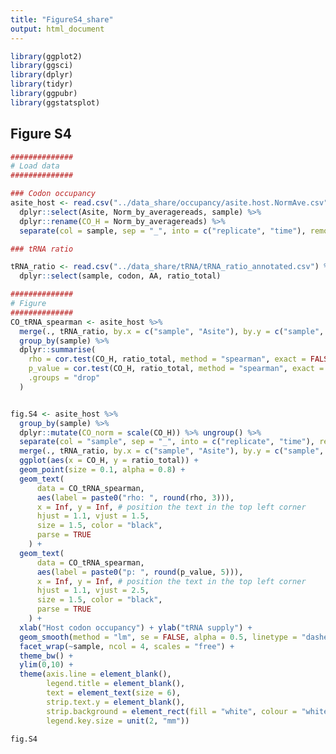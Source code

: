 ```yaml
---
title: "FigureS4_share"
output: html_document
---
```


```r
library(ggplot2)
library(ggsci)
library(dplyr)
library(tidyr)
library(ggpubr)
library(ggstatsplot)

```


## Figure S4

```r
##############
# Load data 
##############

### Codon occupancy
asite_host <- read.csv("../data_share/occupancy/asite.host.NormAve.csv") %>% 
  dplyr::select(Asite, Norm_by_averagereads, sample) %>% 
  dplyr::rename(CO_H = Norm_by_averagereads) %>%
  separate(col = sample, sep = "_", into = c("replicate", "time"), remove = FALSE)

### tRNA ratio

tRNA_ratio <- read.csv("../data_share/tRNA/tRNA_ratio_annotated.csv") %>% 
  dplyr::select(sample, codon, AA, ratio_total) 

##############
# Figure
##############
CO_tRNA_spearman <- asite_host %>% 
  merge(., tRNA_ratio, by.x = c("sample", "Asite"), by.y = c("sample", "codon")) %>%
  group_by(sample) %>% 
  dplyr::summarise(
    rho = cor.test(CO_H, ratio_total, method = "spearman", exact = FALSE)$estimate, 
    p_value = cor.test(CO_H, ratio_total, method = "spearman", exact = FALSE)$p.value,
    .groups = "drop"
  )


fig.S4 <- asite_host %>%
  group_by(sample) %>% 
  dplyr::mutate(CO_norm = scale(CO_H)) %>% ungroup() %>%
  separate(col = "sample", sep = "_", into = c("replicate", "time"), remove = FALSE) %>%
  merge(., tRNA_ratio, by.x = c("sample", "Asite"), by.y = c("sample", "codon")) %>%
  ggplot(aes(x = CO_H, y = ratio_total)) + 
  geom_point(size = 0.1, alpha = 0.8) + 
  geom_text(
      data = CO_tRNA_spearman,
      aes(label = paste0("rho: ", round(rho, 3))),
      x = Inf, y = Inf, # position the text in the top left corner
      hjust = 1.1, vjust = 1.5,
      size = 1.5, color = "black",
      parse = TRUE
    ) +
  geom_text(
      data = CO_tRNA_spearman,
      aes(label = paste0("p: ", round(p_value, 5))),
      x = Inf, y = Inf, # position the text in the top left corner
      hjust = 1.1, vjust = 2.5, 
      size = 1.5, color = "black",
      parse = TRUE
    ) +
  xlab("Host codon occupancy") + ylab("tRNA supply") + 
  geom_smooth(method = "lm", se = FALSE, alpha = 0.5, linetype = "dashed", colour = "gray50", linewidth = 0.5) + 
  facet_wrap(~sample, ncol = 4, scales = "free") + 
  theme_bw() + 
  ylim(0,10) + 
  theme(axis.line = element_blank(),
        legend.title = element_blank(),
        text = element_text(size = 6),
        strip.text.y = element_blank(),
        strip.background = element_rect(fill = "white", colour = "white"),
        legend.key.size = unit(2, "mm"))

fig.S4

```
